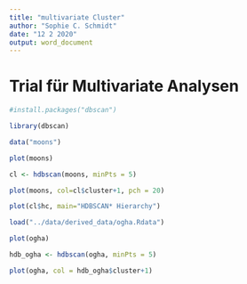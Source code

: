 ```yaml
---
title: "multivariate Cluster"
author: "Sophie C. Schmidt"
date: "12 2 2020"
output: word_document
---
```

# Trial für Multivariate Analysen

```r
#install.packages("dbscan")

library(dbscan)

data("moons")

plot(moons)

cl <- hdbscan(moons, minPts = 5)

plot(moons, col=cl$cluster+1, pch = 20)

plot(cl$hc, main="HDBSCAN* Hierarchy")
```
```r
load("../data/derived_data/ogha.Rdata")

plot(ogha)

hdb_ogha <- hdbscan(ogha, minPts = 5)

plot(ogha, col = hdb_ogha$cluster+1)

```

